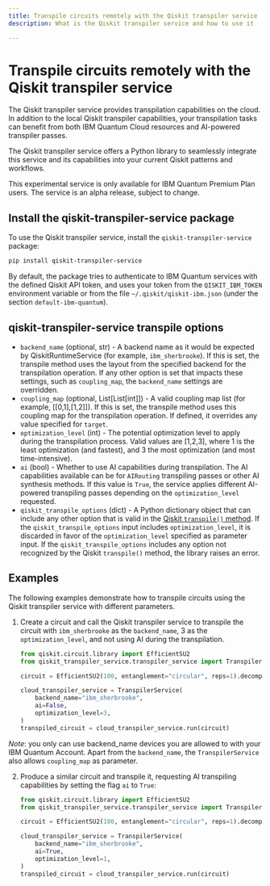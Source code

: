 ```yaml
---
title: Transpile circuits remotely with the Qiskit transpiler service
description: What is the Qiskit transpiler service and how to use it

---
```

# Transpile circuits remotely with the Qiskit transpiler service

The Qiskit transpiler service provides transpilation capabilities on the cloud. In addition to the local Qiskit transpiler capabilities, your transpilation tasks can benefit from both IBM Quantum Cloud resources and AI-powered transpiler passes.

The Qiskit transpiler service offers a Python library to seamlessly integrate this service and its capabilities into your current Qiskit patterns and workflows.

<Admonition type="note">
    This experimental service is only available for IBM Quantum Premium Plan users.
    The service is an alpha release, subject to change.
</Admonition>

<span id="install-transpiler-service"></span>
## Install the qiskit-transpiler-service package

To use the Qiskit transpiler service, install the `qiskit-transpiler-service` package:

```sh
pip install qiskit-transpiler-service
```

By default, the package tries to authenticate to IBM Quantum services with the defined Qiskit API token, and uses your token from the `QISKIT_IBM_TOKEN` environment variable or from the file `~/.qiskit/qiskit-ibm.json` (under the section `default-ibm-quantum`).

## qiskit-transpiler-service transpile options

- `backend_name` (optional, str) - A backend name as it would be expected by QiskitRuntimeService (for example, `ibm_sherbrooke`). If this is set, the transpile method uses the layout from the specified backend for the transpilation operation. If any other option is set that impacts these settings, such as `coupling_map`, the `backend_name` settings are overridden.
- `coupling_map` (optional, List[List[int]]) - A valid coupling map list (for example, [[0,1],[1,2]]). If this is set, the transpile method uses this coupling map for the transpilation operation. If defined, it overrides any value specified for `target`.
- `optimization_level` (int) - The potential optimization level to apply during the transpilation process. Valid values are [1,2,3], where 1 is the least optimization (and fastest), and 3 the most optimization (and most time-intensive).
- `ai` (bool) - Whether to use AI capabilities during transpilation. The AI capabilities available can be for `AIRouting` transpiling passes or other AI synthesis methods. If this value is `True`, the service applies different AI-powered transpiling passes depending on the `optimization_level` requested.
- `qiskit_transpile_options` (dict) - A Python dictionary object that can include any other option that is valid in the [Qiskit `transpile()` method](defaults-and-configuration-options). If the `qiskit_transpile_options` input includes `optimization_level`, it is discarded in favor of the `optimization_level` specified as parameter input. If the `qiskit_transpile_options` includes any option not recognized by the Qiskit `transpile()` method, the library raises an error.


## Examples

The following examples demonstrate how to transpile circuits using the Qiskit transpiler service with different parameters.

1. Create a circuit and call the Qiskit transpiler service to transpile the circuit with `ibm_sherbrooke` as the `backend_name`, 3 as the `optimization_level`, and not using AI during the transpilation.

    ```python
    from qiskit.circuit.library import EfficientSU2
    from qiskit_transpiler_service.transpiler_service import TranspilerService

    circuit = EfficientSU2(100, entanglement="circular", reps=1).decompose()

    cloud_transpiler_service = TranspilerService(
        backend_name="ibm_sherbrooke",
        ai=False,
        optimization_level=3,
    )
    transpiled_circuit = cloud_transpiler_service.run(circuit)
    ```
*Note*: you only can use backend_name devices you are allowed to with your IBM Quantum Account. Apart from the `backend_name`, the `TranspilerService` also allows `coupling_map` as parameter.

2. Produce a similar circuit and transpile it, requesting AI transpiling capabilities by setting the flag `ai` to `True`:

    ```python
    from qiskit.circuit.library import EfficientSU2
    from qiskit_transpiler_service.transpiler_service import TranspilerService

    circuit = EfficientSU2(100, entanglement="circular", reps=1).decompose()

    cloud_transpiler_service = TranspilerService(
        backend_name="ibm_sherbrooke",
        ai=True,
        optimization_level=1,
    )
    transpiled_circuit = cloud_transpiler_service.run(circuit)
    ```
​
